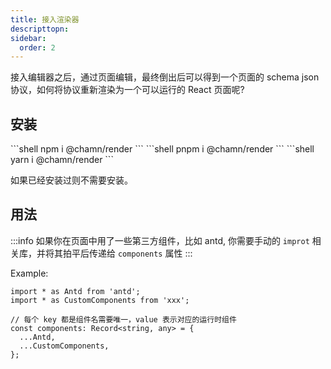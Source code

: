 ```yaml
---
title: 接入渲染器
descripttopn:
sidebar:
  order: 2
---
```




接入编辑器之后，通过页面编辑，最终倒出后可以得到一个页面的 schema json 协议，如何将协议重新渲染为一个可以运行的 React 页面呢?

## 安装

<Tabs>
  <TabItem label="npm">```shell npm i @chamn/render ```</TabItem>
  <TabItem label="pnpm">```shell pnpm i @chamn/render ```</TabItem>
  <TabItem label="yarn">```shell yarn i @chamn/render ```</TabItem>
</Tabs>

如果已经安装过则不需要安装。

## 用法

<Code code={RenderSourceCode} lang="tsx" title="render.tsx"></Code>

:::info
如果你在页面中用了一些第三方组件，比如 antd, 你需要手动的 `improt` 相关库，并将其拍平后传递给 `components` 属性
:::

Example:

```tsx
import * as Antd from 'antd';
import * as CustomComponents from 'xxx';

// 每个 key 都是组件名需要唯一，value 表示对应的运行时组件
const components: Record<string, any> = {
  ...Antd,
  ...CustomComponents,
};
```
